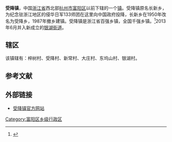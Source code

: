 '''受降镇'''，中国[[浙江省|浙江省]]西北部[[杭州市|杭州市]][[富阳区|富阳区]]以前下辖的一个[[镇|镇]]。受降镇原名长新乡，为纪念驻浙江地区的侵华日军133师团在这里向中国政府投降，长新乡在1950年改名为受降乡，1987年撤乡建镇。受降镇是浙江省百强乡镇，全国千强乡镇。<ref>{{Cite web |url=http://news.xinhuanet.com/newscenter/2005-08/15/content_3354850.htm |title=受降镇的受降回忆：恐怖的7年5个月又27天 |accessdate=2012-08-08 |archive-date=2012-10-28 |archive-url=https://web.archive.org/web/20121028222347/http://news.xinhuanet.com/newscenter/2005-08/15/content_3354850.htm |dead-url=no }}</ref>2013年6月并入新成立的[[银湖街道|银湖街道]]。

==辖区==
该镇辖有：梓树村、受降村、新常村、大庄村、东坞山村、银湖村。

==参考文献==
{{reflist}}

==外部链接==
*[https://web.archive.org/web/20120708121021/http://sxz.fuyang.gov.cn/ 受降镇官方网站]

{{富阳市行政区划}}
[[Category:富阳区乡级行政区|Category:富阳区乡级行政区]]